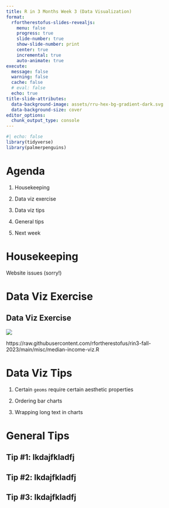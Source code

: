 ```yaml
---
title: R in 3 Months Week 3 (Data Visualization)
format:
  rfortherestofus-slides-revealjs:
    menu: false
    progress: true
    slide-number: true
    show-slide-number: print
    center: true
    incremental: true
    auto-animate: true
execute: 
  message: false
  warning: false
  cache: false
  # eval: false
  echo: true
title-slide-attributes:
  data-background-image: assets/rru-hex-bg-gradient-dark.svg
  data-background-size: cover
editor_options: 
  chunk_output_type: console
---
```


```r
#| echo: false
library(tidyverse)
library(palmerpenguins)
```


# Agenda

1. Housekeeping

1. Data viz exercise

1. Data viz tips

1. General tips

1. Next week

# Housekeeping

Website issues (sorry!)

# Data Viz Exercise {.inverse}

## Data Viz Exercise

![](assets/median-income-example.png)

::: {.notes}
https://raw.githubusercontent.com/rfortherestofus/rin3-fall-2023/main/misc/median-income-viz.R
:::


# Data Viz Tips

1. Certain `geoms` require certain aesthetic properties

1. Ordering bar charts

1. Wrapping long text in charts



# General Tips {.inverse}

## Tip #1: lkdajfkladfj

## Tip #2: lkdajfkladfj

## Tip #3: lkdajfkladfj



